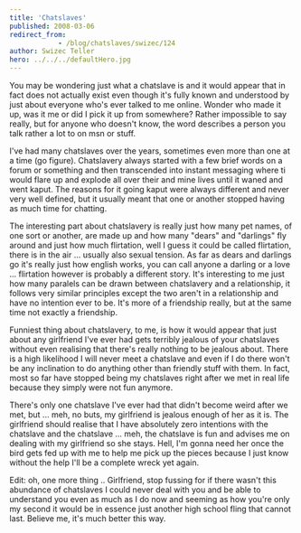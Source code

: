 ```yaml
---
title: 'Chatslaves'
published: 2008-03-06
redirect_from: 
            - /blog/chatslaves/swizec/124
author: Swizec Teller
hero: ../../../defaultHero.jpg
---
```

You may be wondering just what a chatslave is and it would appear that in fact does not actually exist even though it's fully known and understood by just about everyone who's ever talked to me online. Wonder who made it up, was it me or did I pick it up from somewhere? Rather impossible to say really, but for anyone who doesn't know, the word describes a person you talk rather a lot to on msn or stuff.

I've had many chatslaves over the years, sometimes even more than one at a time (go figure). Chatslavery always started with a few brief words on a forum or something and then transcended into instant messaging where ti would flare up and explode all over their and mine lives until it waned and went kaput. The reasons for it going kaput were always different and never very well defined, but it usually meant that one or another stopped having as much time for chatting.

The interesting part about chatslavery is really just how many pet names, of one sort or another, are made up and how many "dears" and "darlings" fly around and just how much flirtation, well I guess it could be called flirtation, there is in the air ... usually also sexual tension. As far as dears and darlings go it's really just how english works, you can call anyone a darling or a love ... flirtation however is probably a different story. It's interesting to me just how many paralels can be drawn between chatslavery and a relationship, it follows very similar principles except the two aren't in a relationship and have no intention ever to be. It's more of a friendship really, but at the same time not exactly a friendship.

Funniest thing about chatslavery, to me, is how it would appear that just about any girlfriend I've ever had gets terribly jealous of your chatslaves without even realising that there's really nothing to be jealous about. There is a high likelihood I will never meet a chatslave and even if I do there won't be any inclination to do anything other than friendly stuff with them. In fact, most so far have stopped being my chatslaves right after we met in real life because they simply were not fun anymore.

There's only one chatslave I've ever had that didn't become weird after we met, but ... meh, no buts, my girlfriend is jealous enough of her as it is. The girlfriend should realise that I have absolutely zero intentions with the chatslave and the chatslave ... meh, the chatslave is fun and advises me on dealing with my girlfriend so she stays. Hell, I'm gonna need her once the bird gets fed up with me to help me pick up the pieces because I just know without the help I'll be a complete wreck yet again.

Edit: oh, one more thing .. Girlfriend, stop fussing for if there wasn't this abundance of chatslaves I could never deal with you and be able to understand you even as much as I do now and seeming as how you're only my second it would be in essence just another high school fling that cannot last. Believe me, it's much better this way.